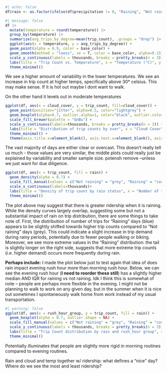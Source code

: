 
```r
#| echo: false
df$rain <- as.factor(ifelse(df$precipitation != 0, "Raining", "Not raining"))
```


```r
#| message: false
df |>
  mutate(temperature = round(temperature)) |>
  group_by(temperature) |>
  summarize(avg_trips_by_degree=mean(trip_count), .groups = "drop") |>
  ggplot(aes(x = temperature, y = avg_trips_by_degree)) +
  geom_point(alpha = 0.9, color = base_color) +
  geom_smooth(method = "loess", se = T, color = base_color, alpha=0.15) +
  scale_y_continuous(labels = thousands, breaks = pretty_breaks(n = 3)) +
  labs(title = "Trip Count vs. Temperature", x = "Temperature (°C)", y = "Trip Count") +
  theme_minimal()
```
We see a higher amount of variability in the lower temperatures. We see an increase in trip count at higher temps, specifically above 30* celsius. This may make sense. If it is hot out maybe I dont want to walk. 

On the other hand it levels out in moderate temperatures 

```r
ggplot(df, aes(x = cloud_cover, y = trip_count, fill=cloud_cover)) +
  geom_point(position="jitter", alpha=0.5, color="lightgrey") +
  geom_boxplot(alpha=0.7, outlier.alpha=1, color="black", outlier.color="black", linewidth=0.55) +
  scale_fill_brewer(palette = "GnBu") +
  scale_y_continuous(labels=thousands, breaks = pretty_breaks(n = 3)) +
  labs(title = "Distribution of trip counts by over", x = "Cloud Cover", y = "Trip Count", fill="Cloud Cover") +
  theme_minimal() +
  theme(axis.title.x=element_blank(), axis.text.x=element_blank(), axis.ticks.x=element_blank())
```

The vast majority of days are either clear or overcast. This doesn't really tell us much - those values are very similar, the middle plots could really just be explained by variability and smaller sample size. potensh remove --unless we just want for due diligence. 

```r
ggplot(df, aes(x = trip_count, fill = rain)) +
  geom_density(alpha = 0.7) +
  scale_fill_manual(values = c("Not raining" = "grey", "Raining" = "cornflowerblue")) +
  scale_x_continuous(labels=thousands)+
  labs(title = "Density of trip count by rain status", x = "Number of trips in an hour", y = "Density", fill = "Rain Status") +
  theme_minimal()
```

The plot above may suggest that there is greater ridership when it is raining. While the density curves largely overlap, suggesting some but not a substantial impact of rain on trip distribution, there are some things to take note of. First, the distribution of number of trips for "Raining" days (blue) appears to be slightly shifted towards higher trip counts compared to "Not raining" days (grey). This could indicate a slight increase in trip demand during rainy periods, potentially due to fewer people walking or biking. Moreover, we see more extreme values in the "Raining" distribution: the tail is slightly longer on the right side, suggests that more extreme trip counts (i.e. higher demand) occurs more frequently during rain.

**Perhaps include:**
I made the plot below just to test again that idea of does rain impact evening rush hour more than morning rush hour. Below, we can see the evening rush hour (**I need to reorder these still**) has a slightly higher median AND IQR for raining vs not raining. Idk I think this is somewhat of note -- people are perhaps more flexible in the evening. I might not be planning to walk to work on any given day, but in the summer when it is nice out sometimes I spontaneously walk home from work instead of my usual transportation. 

```r
#| warning: false
ggplot(df, aes(x = rush_hour_group, y = trip_count, fill = rain)) +
  geom_boxplot(alpha = 0.7, outlier.shape = NA) +
  scale_fill_manual(values = c("Not raining" = "grey", "Raining" = "cornflowerblue")) +
  scale_y_continuous(labels = thousands, breaks = pretty_breaks(n = 3)) +
  labs(title = "Trip Count distribution by rain and rush_hour group", x = "", y = "Trip Count", fill = "Rain Status") +
  theme_minimal()
```

Potentially illuminates that people are slightly more rigid in morning routines compared to evening routines. 

Rain and cloud and temp together w/ ridership: what defines a "nice" day? Where do we see the most and least ridership?



